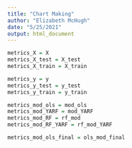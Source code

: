---
title: "Chart Making"
author: "Elizabeth McHugh"
date: "5/25/2021"
output: html_document
---

```{r}

metrics_X = X
metrics_X_test = X_test
metrics_X_train = X_train

metrics_y = y
metrics_y_test = y_test
metrics_y_train = y_train

metrics_mod_ols = mod_ols
metrics_mod_YARF = mod_YARF
metrics_mod_RF = rf_mod
metrics_mod_RF_YARF = rf_mod_YARF

metrics_mod_ols_final = ols_mod_final


```